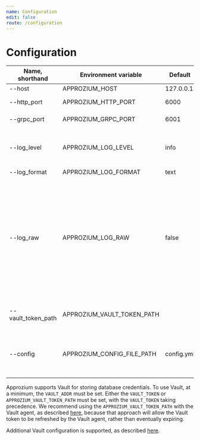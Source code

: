 ```yaml
---
name: Configuration
edit: false
route: /configuration
---
```


# Configuration

| Name, shorthand    | Environment variable       | Default    | Description                                                                                                                                                                                                                                                                                                                                                               |
|--------------------|----------------------------|------------|---------------------------------------------------------------------------------------------------------------------------------------------------------------------------------------------------------------------------------------------------------------------------------------------------------------------------------------------------------------------------|
| --host             | APPROZIUM_HOST             | 127.0.0.1  |                                                                                                                                                                                                                                                                                                                                                                           |
| --http_port        | APPROZIUM_HTTP_PORT        | 6000       | Port for HTTP(S) API endpoints.                                                                                                                                                                                                                                                                                                                                           |
| --grpc_port        | APPROZIUM_GRPC_PORT        | 6001       | Port for authenticator endpoint for clients.                                                                                                                                                                                                                                                                                                                              |
| --log_level        | APPROZIUM_LOG_LEVEL        | info       | Supported selections are "trace", "debug", "info", "warn", "error", "fatal", and "panic". Upper case may be used.                                                                                                                                                                                                                                                         |
| --log_format       | APPROZIUM_LOG_FORMAT       | text       | Also supports "json".                                                                                                                                                                                                                                                                                                                                                     |
| --log_raw          | APPROZIUM_LOG_RAW          | false      | Approzium's logs mask sensitive data. Setting to "true" activates raw logs, so no sensitive values will be masked. For example, if set to "true", the AWS signed_get_caller_identity string will be fully included in logs, presenting an opportunity for a viewer to impersonate another. Should only be set to "true" in environments where logs are carefully guarded. |
| --vault_token_path | APPROZIUM_VAULT_TOKEN_PATH |            | Optional, if set it will cause the latest Vault token to always be pulled from the given file.                                                                                                                                                                                                                                                                            |
| --config           | APPROZIUM_CONFIG_FILE_PATH | config.yml | Optional, if set it will read configuration parameters from given YAML file. Those values take lower priority over environment variables.                                                                                                                                                                                                                                 |

Approzium supports Vault for storing database credentials. To use Vault, at a minimum, the `VAULT_ADDR`
must be set. Either the `VAULT_TOKEN` or `APPROZIUM_VAULT_TOKEN_PATH` must be set, with the `VAULT_TOKEN`
taking precedence. We recommend using the `APPROZIUM_VAULT_TOKEN_PATH` with the Vault agent, as described
[here](https://learn.hashicorp.com/vault/identity-access-management/vault-agent-aws), because that approach
will allow the Vault token to be refreshed by the Vault agent, rather than eventually expiring.

Additional Vault configuration is supported, as described
[here](https://www.vaultproject.io/docs/commands#environment-variables).
